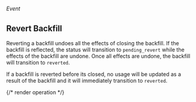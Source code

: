###### *Event*

## Revert Backfill

Reverting a backfill undoes all the effects of closing the backfill. If the backfill is reflected, the status will
transition to `pending_revert` while the effects of the backfill are undone. Once all effects are undone, the
backfill will transition to `reverted`.

If a backfill is reverted before its closed, no usage will be updated as a result of the backfill and it will
immediately transition to `reverted`.

{/* render operation */}
